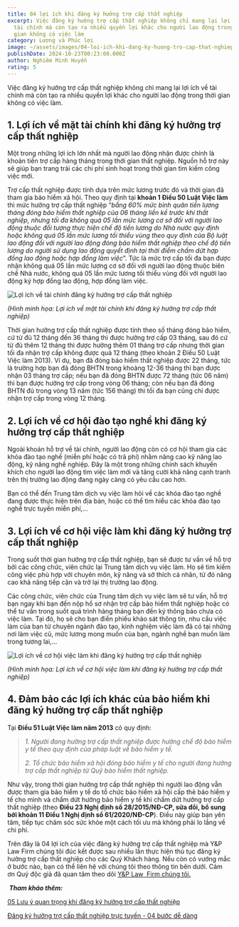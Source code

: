 ```yaml
---
title: 04 lợi ích khi đăng ký hưởng trợ cấp thất nghiệp
excerpt: Việc đăng ký hưởng trợ cấp thất nghiệp không chỉ mang lại lợi ích về
  tài chính mà còn tạo ra nhiều quyền lợi khác cho người lao động trong thời
  gian không có việc làm
category: Lương và Phúc lợi
image: ~/assets/images/04-loi-ich-khi-dang-ky-huong-tro-cap-that-nghiep.jpg
publishDate: 2024-10-23T00:23:00.000Z
author: Nghiêm Minh Huyền
rating: 5
---
```


Việc đăng ký hưởng trợ cấp thất nghiệp không chỉ mang lại lợi ích về tài chính mà còn tạo ra nhiều quyền lợi khác cho người lao động trong thời gian không có việc làm.

## 1. Lợi ích về mặt tài chính khi đăng ký hưởng trợ cấp thất nghiệp

Một trong những lợi ích lớn nhất mà người lao động nhận được chính là khoản tiền trợ cấp hàng tháng trong thời gian thất nghiệp. Nguồn hỗ trợ này sẽ giúp bạn trang trải các chi phí sinh hoạt trong thời gian tìm kiếm công việc mới.

Trợ cấp thất nghiệp được tính dựa trên mức lương trước đó và thời gian đã tham gia bảo hiểm xã hội. Theo quy định tại **khoản 1 Điều 50 Luật Việc làm** thì mức hưởng trợ cấp thất nghiệp “*bằng 60% mức bình quân tiền lương tháng đóng bảo hiểm thất nghiệp của 06 tháng liền kề trước khi thất nghiệp, nhưng tối đa không quá 05 lần mức lương cơ sở đối với người lao động thuộc đối tượng thực hiện chế độ tiền lương do Nhà nước quy định hoặc không quá 05 lần mức lương tối thiểu vùng theo quy định của Bộ luật lao động đối với người lao động đóng bảo hiểm thất nghiệp theo chế độ tiền lương do người sử dụng lao động quyết định tại thời điểm chấm dứt hợp đồng lao động hoặc hợp đồng làm việc*”. Tức là mức trợ cấp tối đa bạn được nhận không quá 05 lần mức lương cơ sở đối với người lao động thuộc biên chế Nhà nước, không quá 05 lần mức lương tối thiểu vùng đối với người lao động ký hợp đồng lao động, hợp đồng làm việc.

![Lợi ích về tài chính đăng ký hưởng trợ cấp thất nghiệp](~/assets/images/loi-ich-ve-mat-tai-chinh-khi-dang-ky-huong-tro-cap-that-nghiep.jpg "Lợi ích về tài chính khi đăng ký hưởng trợ cấp thất nghiệp")

*(Hình minh họa: Lợi ích về mặt tài chính khi đăng ký hưởng trợ cấp thất nghiệp)*

Thời gian hưởng trợ cấp thất nghiệp được tính theo số tháng đóng bảo hiểm, cứ từ đủ 12 tháng đến 36 tháng thì được hưởng trợ cấp 03 tháng, sau đó cứ từ đủ thêm 12 tháng thì được hưởng thêm 01 tháng trợ cấp nhưng thời gian tối đa nhận trợ cấp không được quá 12 tháng (theo khoản 2 Điều 50 Luật Việc làm 2013). Ví dụ, bạn đã đóng bảo hiểm thất nghiệp được 22 tháng, tức là trường hợp bạn đã đóng BHTN trong khoảng 12-36 tháng thì bạn được nhận 03 tháng trợ cấp; nếu bạn đã đóng BHTN được 72 tháng (tức 06 năm) thì bạn được hưởng trợ cấp trong vòng 06 tháng; còn nếu bạn đã đóng BHTN đủ trong vòng 13 năm (tức 156 tháng) thì tối đa bạn cũng chỉ được nhận trợ cấp trong vòng 12 tháng.

## 2. Lợi ích về cơ hội đào tạo nghề khi đăng ký hưởng trợ cấp thất nghiệp

Ngoài khoản hỗ trợ về tài chính, người lao động còn có cơ hội tham gia các khóa đào tạo nghề (miễn phí hoặc có trả phí) nhằm nâng cao kỹ năng lao động, kỹ năng nghề nghiệp. Đây là một trong những chính sách khuyến khích cho người lao động tìm việc làm mới và tăng cười khả năng cạnh tranh trên thị trường lao động đang ngày càng có yêu cầu cao hơn.

Bạn có thể đến Trung tâm dịch vụ việc làm hỏi về các khóa đào tạo nghề đang được thực hiện trên địa bàn, hoặc có thể tìm hiểu các khóa đào tạo nghề trực tuyến miễn phí,...

## 3. Lợi ích về cơ hội việc làm khi đăng ký hưởng trợ cấp thất nghiệp

Trong suốt thời gian hưởng trợ cấp thất nghiệp, bạn sẽ được tư vấn về hỗ trợ bởi các công chức, viên chức lại Trung tâm dịch vụ việc làm. Họ sẽ tìm kiếm công việc phù hợp với chuyên môn, kỹ năng và sở thích cá nhân, từ đó nâng cao khả năng tiếp cận và trở lại thị trường lao động.

Các công chức, viên chức của Trung tâm dịch vụ việc làm sẽ tư vấn, hỗ trợ bạn ngay khi bạn đến nộp hồ sơ nhận trợ cấp bảo hiểm thất nghiệp hoặc có thể tư vấn trong suốt quá trình hàng tháng bạn đến ký thông báo chưa có việc làm. Tại đó, họ sẽ cho bạn điền phiếu khảo sát thông tin, nhu cầu việc làm của bạn từ chuyên ngành đào tạo, kinh nghiệm việc làm đã có tại những nơi làm việc cũ, mức lương mong muốn của bạn, ngành nghề bạn muốn làm trong tương lai,...

![Lợi ích về cơ hội việc làm khi đăng ký hưởng trợ cấp thất nghiệp](~/assets/images/loi-ich-ve-co-hoi-viec-lam-khi-dang-ky-huong-tro-cap-that-nghiep.jpg "Lợi ích về cơ hội việc làm khi đăng ký hưởng trợ cấp thất nghiệp")

*(Hình minh họa: Lợi ích về cơ hội việc làm khi đăng ký hưởng trợ cấp thất nghiệp)*

## 4. Đảm bảo các lợi ích khác của bảo hiểm khi đăng ký hưởng trợ cấp thất nghiệp

Tại **Điều 51 Luật Việc làm năm 2013** có quy định:

> *1. Người đang hưởng trợ cấp thất nghiệp được hưởng chế độ bảo hiểm y tế theo quy định của pháp luật về bảo hiểm y tế.*
>
> *2. Tổ chức bảo hiểm xã hội đóng bảo hiểm y tế cho người đang hưởng trợ cấp thất nghiệp từ Quỹ bảo hiểm thất nghiệp.*

Như vậy, trong thời gian hưởng trợ cấp thất nghiệp thì người lao động vẫn được tham gia bảo hiểm y tế do tổ chức bảo hiểm xã hội cấp thẻ bảo hiểm y tế cho mình và chấm dứt hưởng bảo hiểm y tế khi chấm dứt hưởng trợ cấp thất nghiệp (theo **Điều 23 Nghị định số 28/2015/NĐ-CP, sửa đổi, bổ sung bởi khoản 11 Điều 1 Nghị định số 61/2020/NĐ-CP**). Điều này giúp bạn yên tâm, tiếp tục chăm sóc sức khỏe một cách tối ưu mà không phải lo lắng về chi phí.

<YouTube id="szWvPclb3vc" />

Trên đây là 04 lợi ích của việc đăng ký hưởng trợ cấp thất nghiệp mà Y&P Law Firm chúng tôi đúc kết được sau nhiều lần thực hiện thủ tục đăng ký hưởng trợ cấp thất nghiệp cho các Quý Khách hàng. Nếu còn có vướng mắc ở bước nào, bạn có thể liên hệ với chúng tôi theo thông tin bên dưới. Cảm ơn Quý độc giả đã quan tâm theo dõi [Y&P Law  Firm chúng tôi.](https://yplawfirm.vn/gioi-thieu#ho-so-nang-luc)

 ***Tham khảo thêm:***

[05 Lưu ý quan trọng khi đăng ký hưởng trợ cấp thất nghiệp](https://yplawfirm.vn/lao-dong/05-luu-y-quan-trong-khi-dang-ky-huong-tro-cap-that-nghiep)

[Đăng ký hưởng trợ cấp thất nghiệp trực tuyến - 04 bước dễ dàng](https://yplawfirm.vn/lao-dong/dang-ky-huong-tro-cap-that-nghiep-truc-tuyen-04-buoc-de-dang)
